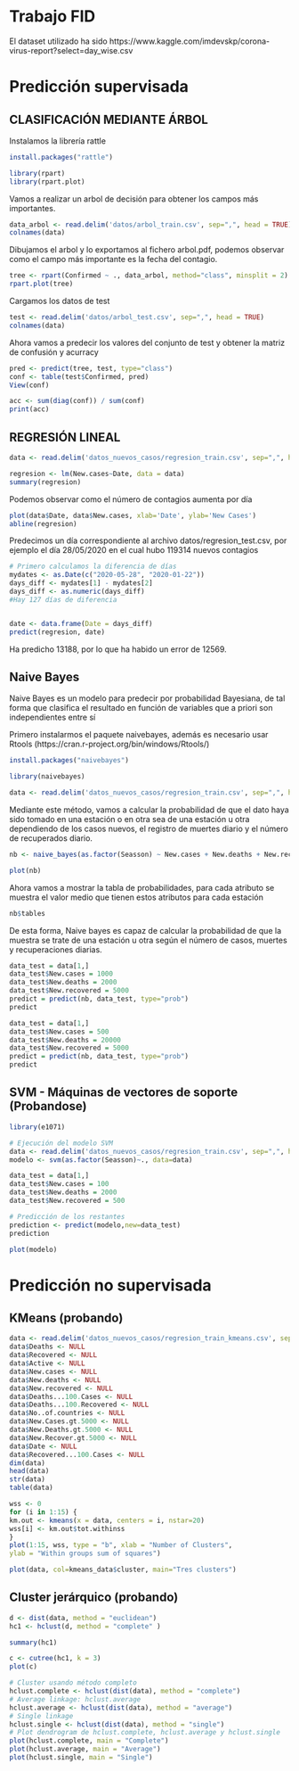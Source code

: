 # Trabajo FID

El dataset utilizado ha sido https://www.kaggle.com/imdevskp/corona-virus-report?select=day_wise.csv

# Predicción supervisada

## CLASIFICACIÓN MEDIANTE ÁRBOL

Instalamos la librería rattle

```r
install.packages("rattle")
```

```r
library(rpart)
library(rpart.plot)
```

Vamos a realizar un arbol de decisión para obtener los campos más importantes.
```r
data_arbol <- read.delim('datos/arbol_train.csv', sep=",", head = TRUE)
colnames(data)
```

Dibujamos el arbol y lo exportamos al fichero arbol.pdf, podemos observar como el campo más importante es la fecha del contagio.
```r
tree <- rpart(Confirmed ~ ., data_arbol, method="class", minsplit = 2)
rpart.plot(tree)
```



Cargamos los datos de test
```r
test <- read.delim('datos/arbol_test.csv', sep=",", head = TRUE)
colnames(data)
```

Ahora vamos a predecir los valores del conjunto de test y obtener la matriz de confusión y acurracy
```r
pred <- predict(tree, test, type="class")
conf <- table(test$Confirmed, pred)
View(conf)

acc <- sum(diag(conf)) / sum(conf)
print(acc)
```

## REGRESIÓN LINEAL
```r
data <- read.delim('datos_nuevos_casos/regresion_train.csv', sep=",", head = TRUE)
```

```r
regresion <- lm(New.cases~Date, data = data)
summary(regresion)
```

Podemos observar como el número de contagios aumenta por día
```r
plot(data$Date, data$New.cases, xlab='Date', ylab='New Cases')
abline(regresion)
```

Predecimos un día correspondiente al archivo datos/regresion_test.csv, por ejemplo el día 28/05/2020 en el cual hubo 119314 nuevos contagios
```r

# Primero calculamos la diferencia de días
mydates <- as.Date(c("2020-05-28", "2020-01-22"))
days_diff <- mydates[1] - mydates[2]
days_diff <- as.numeric(days_diff)
#Hay 127 días de diferencia


date <- data.frame(Date = days_diff)
predict(regresion, date)
```
Ha predicho 13188, por lo que ha habido un error de 12569.

## Naive Bayes

Naive Bayes es un modelo para predecir por probabilidad Bayesiana, de tal forma que clasifica el resultado en función de variables que a priori son independientes entre sí

Primero instalarmos el paquete naivebayes, además es necesario usar Rtools (https://cran.r-project.org/bin/windows/Rtools/)
```r
install.packages("naivebayes")
```

```r
library(naivebayes)
```

```r
data <- read.delim('datos_nuevos_casos/regresion_train.csv', sep=",", head = TRUE)
```

Mediante este método, vamos a calcular la probabilidad de que el dato haya sido tomado en una estación o en otra sea de una estación u otra dependiendo de los casos nuevos, el registro de muertes diario y el número de recuperados diario.

```r
nb <- naive_bayes(as.factor(Seasson) ~ New.cases + New.deaths + New.recovered, data)

plot(nb)
```

Ahora vamos a mostrar la tabla de probabilidades, para cada atributo se muestra el valor medio que tienen estos atributos para cada estación
```r
nb$tables
```
De esta forma, Naive bayes es capaz de calcular la probabilidad de que la muestra se trate de una estación u otra según el número de casos, muertes y recuperaciones diarias.

```r
data_test = data[1,]
data_test$New.cases = 1000
data_test$New.deaths = 2000
data_test$New.recovered = 5000
predict = predict(nb, data_test, type="prob")    
predict

```
```r
data_test = data[1,]
data_test$New.cases = 500
data_test$New.deaths = 20000
data_test$New.recovered = 5000
predict = predict(nb, data_test, type="prob")    
predict
```
## SVM - Máquinas de vectores de soporte (Probandose)

```r
library(e1071)

# Ejecución del modelo SVM
data <- read.delim('datos_nuevos_casos/regresion_train.csv', sep=",", head = TRUE)
modelo <- svm(as.factor(Seasson)~., data=data)

data_test = data[1,]
data_test$New.cases = 100
data_test$New.deaths = 2000
data_test$New.recovered = 500

# Predicción de los restantes
prediction <- predict(modelo,new=data_test)
prediction

plot(modelo)
```


# Predicción no supervisada

## KMeans (probando)
```r
data <- read.delim('datos_nuevos_casos/regresion_train_kmeans.csv', sep=",", head = TRUE)
data$Deaths <- NULL
data$Recovered <- NULL
data$Active <- NULL
data$New.cases <- NULL
data$New.deaths <- NULL
data$New.recovered <- NULL
data$Deaths...100.Cases <- NULL
data$Deaths...100.Recovered <- NULL
data$No..of.countries <- NULL
data$New.Cases.gt.5000 <- NULL
data$New.Deaths.gt.5000 <- NULL
data$New.Recover.gt.5000 <- NULL
data$Date <- NULL
data$Recovered...100.Cases <- NULL
dim(data)
head(data)
str(data)
table(data)

wss <- 0
for (i in 1:15) {
km.out <- kmeans(x = data, centers = i, nstar=20)
wss[i] <- km.out$tot.withinss
}
plot(1:15, wss, type = "b", xlab = "Number of Clusters",
ylab = "Within groups sum of squares")

plot(data, col=kmeans_data$cluster, main="Tres clusters")

```
## Cluster jerárquico (probando)
```r
d <- dist(data, method = "euclidean")
hc1 <- hclust(d, method = "complete" )

summary(hc1)

c <- cutree(hc1, k = 3)
plot(c)

# Cluster usando método completo
hclust.complete <- hclust(dist(data), method = "complete")
# Average linkage: hclust.average
hclust.average <- hclust(dist(data), method = "average")
# Single linkage
hclust.single <- hclust(dist(data), method = "single")
# Plot dendrogram de hclust.complete, hclust.average y hclust.single
plot(hclust.complete, main = "Complete")
plot(hclust.average, main = "Average")
plot(hclust.single, main = "Single")
```

